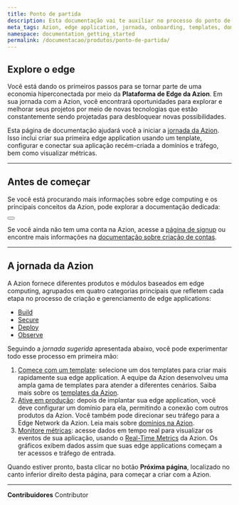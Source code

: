 ```yaml
---
title: Ponto de partida
description: Esta documentação vai te auxiliar no processo do ponto de partida para dar seus primeiros passos na Azion.
meta_tags: Azion, edge application, jornada, onboarding, templates, domínios, tráfego
namespace: documentation_getting_started
permalink: /documentacao/produtos/ponto-de-partida/
---
```



## Explore o edge

Você está dando os primeiros passos para se tornar parte de uma economia hiperconectada por meio da **Plataforma de Edge da Azion**. Em sua jornada com a Azion, você encontrará oportunidades para explorar e melhorar seus projetos por meio de novas tecnologias que estão constantemente sendo projetadas para desbloquear novas possibilidades.

Esta página de documentação ajudará você a iniciar a [jornada da Azion](#a-jornada-da-azion). Isso inclui criar sua primeira edge application usando um tenplate, configurar e conectar sua aplicação recém-criada a domínios e tráfego, bem como visualizar métricas.

---

## Antes de começar

Se você está procurando mais informações sobre edge computing e os principais conceitos da Azion, pode explorar a documentação dedicada:

<Button href="/pt-br/documentacao/produtos/conceitos-basicos/" text="Leia os principais conceitos" variant="secondary">

</Button>

Se você ainda não tem uma conta na Azion, acesse a [página de signup](https://manager.azion.com/signup) ou encontre mais informações na [documentação sobre criação de contas](/pt-br/documentacao/produtos/contas/criar-uma-conta/).

---

## A jornada da Azion

A Azion fornece diferentes produtos e módulos baseados em edge computing, agrupados em quatro categorias principais que refletem cada etapa no processo de criação e gerenciamento de edge applications:

- [Build](/pt-br/documentacao/produtos/build/)
- [Secure](/pt-br/documentacao/produtos/secure/)
- [Deploy](/pt-br/documentacao/produtos/deploy/)
- [Observe](/pt-br/documentacao/produtos/observe/)

Seguindo a *jornada sugerida* apresentada abaixo, você pode experimentar todo esse processo em primeira mão:

1. [Comece com um template](/pt-br/documentacao/produtos/comecar-com-um-template/): selecione um dos templates para criar mais rapidamente sua edge application. A equipe da Azion desenvolveu uma ampla gama de templates para atender a diferentes cenários. Saiba mais sobre os [templates da Azion](/pt-br/documentacao/produtos/marketplace/visao-geral-templates-e-integracoes/).
2. [Ative em produção](/pt-br/documentacao/produtos/ative-em-producao/): depois de implantar sua edge application, você deve configurar um domínio para ela, permitindo a conexão com outros produtos da Azion. Você também pode direcionar seu tráfego para a Edge Network da Azion. Leia mais sobre [domínios na Azion](/pt-br/documentacao/produtos/edge-application/domains/).
3. [Monitore métricas](/pt-br/documentacao/produtos/guias/usar-real-time-metrics/): acesse dados em tempo real para visualizar os eventos de sua aplicação, usando o [Real-Time Metrics](/pt-br/documentacao/produtos/real-time-metrics/) da Azion. Os gráficos exibem dados assim que suas edge applications começam a ter acessos e tráfego de entrada.

Quando estiver pronto, basta clicar no botão **Próxima página**, localizado no canto inferior direito desta página, para começar a criar com a Azion.



---


**Contribuidores** <ContributorList>Contributor</ContributorList>
